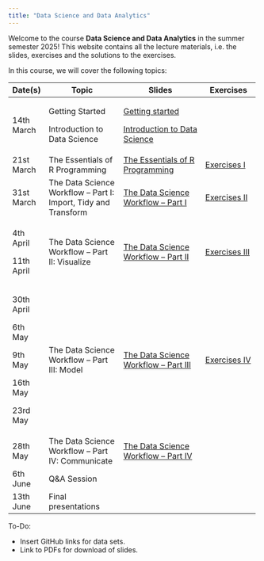 ```yaml
---
title: "Data Science and Data Analytics"
---
```


Welcome to the course **Data Science and Data Analytics** in the summer semester 2025! This website contains all the lecture materials, i.e. the slides, exercises and the solutions to the exercises.

In this course, we will cover the following topics:

+------------+----------------------------------------------------------------+------------------------------------------------------------------------+----------------------------------------------+
| Date(s)    | Topic                                                          | Slides                                                                 | Exercises                                    |
+============+================================================================+========================================================================+==============================================+
| 14th March | Getting Started                                                | [Getting started](getting-started.qmd)                                 |                                              |
|            |                                                                |                                                                        |                                              |
|            | Introduction to Data Science                                   | [Introduction to Data Science](introduction-to-ds.qmd)                 |                                              |
+------------+----------------------------------------------------------------+------------------------------------------------------------------------+----------------------------------------------+
| 21st March | The Essentials of R Programming                                | [The Essentials of R Programming](the-essentials-of-r-programming.qmd) | [Exercises I](exercises/exercises-i.qmd)     |
+------------+----------------------------------------------------------------+------------------------------------------------------------------------+----------------------------------------------+
| 31st March | The Data Science Workflow – Part I: Import, Tidy and Transform | [The Data Science Workflow – Part I](the-ds-workflow-i.qmd)            | [Exercises II](exercises/exercises-ii.qmd)   |
+------------+----------------------------------------------------------------+------------------------------------------------------------------------+----------------------------------------------+
| 4th April  | The Data Science Workflow – Part II: Visualize                 | [The Data Science Workflow – Part II](the-ds-workflow-ii.qmd)          | [Exercises III](exercises/exercises-iii.qmd) |
|            |                                                                |                                                                        |                                              |
| 11th April |                                                                |                                                                        |                                              |
+------------+----------------------------------------------------------------+------------------------------------------------------------------------+----------------------------------------------+
| 30th April | The Data Science Workflow – Part III: Model                    | [The Data Science Workflow – Part III](the-ds-workflow-iii.qmd)        | [Exercises IV](exercises/exercises-iv.qmd)   |
|            |                                                                |                                                                        |                                              |
| 6th May    |                                                                |                                                                        |                                              |
|            |                                                                |                                                                        |                                              |
| 9th May    |                                                                |                                                                        |                                              |
|            |                                                                |                                                                        |                                              |
| 16th May   |                                                                |                                                                        |                                              |
|            |                                                                |                                                                        |                                              |
| 23rd May   |                                                                |                                                                        |                                              |
+------------+----------------------------------------------------------------+------------------------------------------------------------------------+----------------------------------------------+
| 28th May   | The Data Science Workflow – Part IV: Communicate               | [The Data Science Workflow – Part IV](the-ds-workflow-iv.qmd)          |                                              |
+------------+----------------------------------------------------------------+------------------------------------------------------------------------+----------------------------------------------+
| 6th June   | Q&A Session                                                    |                                                                        |                                              |
+------------+----------------------------------------------------------------+------------------------------------------------------------------------+----------------------------------------------+
| 13th June  | Final presentations                                            |                                                                        |                                              |
+------------+----------------------------------------------------------------+------------------------------------------------------------------------+----------------------------------------------+

To-Do:

-   Insert GitHub links for data sets.
-   Link to PDFs for download of slides.
